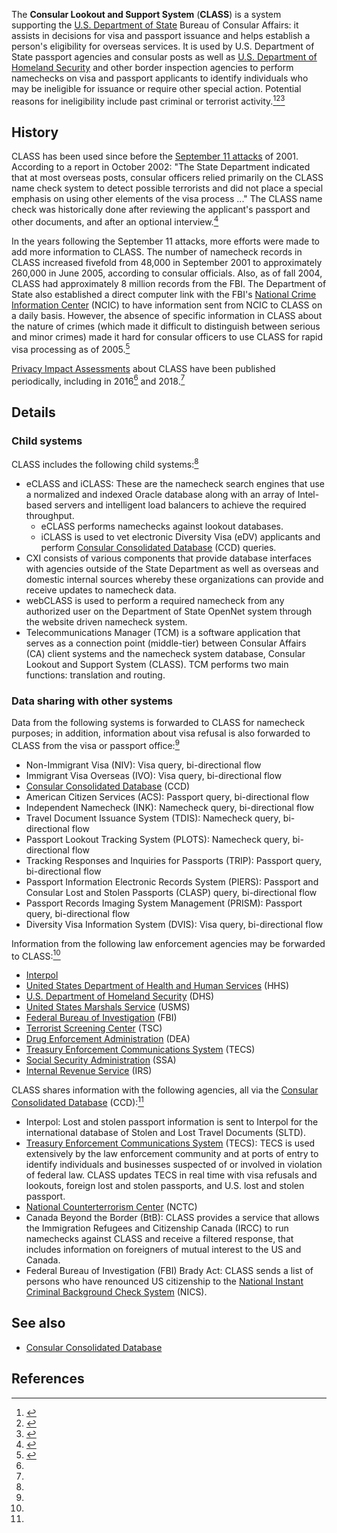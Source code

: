 The '''Consular Lookout and Support System''' ('''CLASS''') is a system supporting the [[U.S. Department of State]] Bureau of Consular Affairs: it assists in decisions for visa and passport issuance and helps establish a person's eligibility for overseas services. It is used by U.S. Department of State passport agencies and consular posts as well as [[U.S. Department of Homeland Security]] and other border inspection agencies to perform namechecks on visa and passport applicants to identify individuals who may be ineligible for issuance or require other special action. Potential reasons for ineligibility include past criminal or terrorist activity.<ref name=pia-2018>{{cite web|url = https://www.state.gov/wp-content/uploads/2019/05/Consular-Lookout-and-Support-System-CLASS-PIA.pdf|title = Consular Lookout and Support System (CLASS) PIA|date = September 1, 2018|accessdate = April 30, 2021}}</ref><ref name=pia-2016>{{cite web|url = https://2009-2017.state.gov/documents/organization/242321.pdf|title = Consular Lookout and Support System (CLASS) PIA|date = May 24, 2016|accessdate = April 30, 2021}}</ref><ref name=crs>{{cite web|url = https://fas.org/sgp/crs/homesec/R43589.pdf|title = Immigration: Visa Security Policies|last = Wasem|first = Ruth Ellen|date = November 18, 2015|accessdate = November 21, 2017|publisher = [[Congressional Research Service]]}}</ref>

== History ==

CLASS has been used since before the [[September 11 attacks]] of 2001. According to a report in October 2002: "The State Department indicated that at most overseas posts, consular officers relied primarily on the CLASS name check system to detect possible terrorists and did not place a special emphasis on using other elements of the visa process ..." The CLASS name check was historically done after reviewing the applicant's passport and other documents, and after an optional interview.<ref name=visa-process-antiterrorism-tool>{{cite book|title = Border Security: Visa Process Should Be Strengthened As an Antiterrorism Tool|publisher = United States Government Accountability Office|date = October 13, 2002|accessdate = April 30, 2021|url = https://books.google.com/books?id=ocfKVDtNeUwC&q=consular+lookout#v=onepage&q&f=false}}</ref>

In the years following the September 11 attacks, more efforts were made to add more information to CLASS. The number of namecheck records in CLASS increased fivefold from 48,000 in September 2001 to approximately 260,000 in June 2005, according to consular officials. Also, as of fall 2004, CLASS had approximately 8 million records from the FBI. The Department of State also established a direct computer link with the FBI's [[National Crime Information Center]] (NCIC) to have information sent from NCIC to CLASS on a daily basis. However, the absence of specific information in CLASS about the nature of crimes (which made it difficult to distinguish between serious and minor crimes) made it hard for consular officers to use CLASS for rapid visa processing as of 2005.<ref>{{cite web|url = https://www.govinfo.gov/content/pkg/GAOREPORTS-GAO-05-994T/html/GAOREPORTS-GAO-05-994T.htm|title = Border Security: Strengthened Visa Process Would Benefit from Additional Management Actions by State and DHS|date = September 13, 2005|accessdate = April 30, 2021}}</ref>

[[Privacy Impact Assessment]]s about CLASS have been published periodically, including in 2016<ref name=pia-2016/> and 2018.<ref name=pia-2018/>

== Details ==

=== Child systems ===

CLASS includes the following child systems:<ref name=pia-2018/>

* eCLASS and iCLASS: These are the namecheck search engines that use a normalized and indexed Oracle database along with an array of Intel-based servers and intelligent load balancers to achieve the required throughput.
** eCLASS performs namechecks against lookout databases.
** iCLASS is used to vet electronic Diversity Visa (eDV) applicants and perform [[Consular Consolidated Database]] (CCD) queries.
* CXI consists of various components that provide database interfaces with agencies outside of the State Department as well as overseas and domestic internal sources whereby these organizations can provide and receive updates to namecheck data.
* webCLASS is used to perform a required namecheck from any authorized user on the Department of State OpenNet system through the website driven namecheck system.
* Telecommunications Manager (TCM) is a software application that serves as a connection point (middle-tier) between Consular Affairs (CA) client systems and the namecheck system database, Consular Lookout and Support System (CLASS). TCM performs two main functions: translation and routing.

=== Data sharing with other systems ===

Data from the following systems is forwarded to CLASS for namecheck purposes; in addition, information about visa refusal is also forwarded to CLASS from the visa or passport office:<ref name=pia-2018/>

* Non-Immigrant Visa (NIV): Visa query, bi-directional flow
* Immigrant Visa Overseas (IVO): Visa query, bi-directional flow
* [[Consular Consolidated Database]] (CCD)
* American Citizen Services (ACS): Passport query, bi-directional flow
* Independent Namecheck (INK): Namecheck query, bi-directional flow
* Travel Document Issuance System (TDIS): Namecheck query, bi-directional flow
* Passport Lookout Tracking System (PLOTS): Namecheck query, bi-directional flow
* Tracking Responses and Inquiries for Passports (TRIP): Passport query, bi-directional flow
* Passport Information Electronic Records System (PIERS): Passport and Consular Lost and Stolen Passports (CLASP) query, bi-directional flow
* Passport Records Imaging System Management (PRISM): Passport query, bi-directional flow
* Diversity Visa Information System (DVIS): Visa query, bi-directional flow

Information from the following law enforcement agencies may be forwarded to CLASS:<ref name=pia-2018/>

* [[Interpol]]
* [[United States Department of Health and Human Services]] (HHS)
* [[U.S. Department of Homeland Security]] (DHS)
* [[United States Marshals Service]] (USMS)
* [[Federal Bureau of Investigation]] (FBI)
* [[Terrorist Screening Center]] (TSC)
* [[Drug Enforcement Administration]] (DEA)
* [[TECS|Treasury Enforcement Communications System]] (TECS)
* [[Social Security Administration]] (SSA)
* [[Internal Revenue Service]] (IRS)

CLASS shares information with the following agencies, all via the [[Consular Consolidated Database]] (CCD):<ref name=pia-2018/>

* Interpol: Lost and stolen passport information is sent to Interpol for the international database of Stolen and Lost Travel Documents (SLTD).
* [[TECS|Treasury Enforcement Communications System]] (TECS): TECS is used extensively by the law enforcement community and at ports of entry to identify individuals and businesses suspected of or involved in violation of federal law. CLASS updates TECS in real time with visa refusals and lookouts, foreign lost and stolen passports, and U.S. lost and stolen passport.
* [[National Counterterrorism Center]] (NCTC)
* Canada Beyond the Border (BtB): CLASS provides a service that allows the Immigration Refugees and Citizenship Canada (IRCC) to run namechecks against CLASS and receive a filtered response, that includes information on foreigners of mutual interest to the US and Canada.
* Federal Bureau of Investigation (FBI) Brady Act: CLASS sends a list of persons who have renounced US citizenship to the [[National Instant Criminal Background Check System]] (NICS).

== See also ==

* [[Consular Consolidated Database]]

== References ==

{{reflist|30em}}
